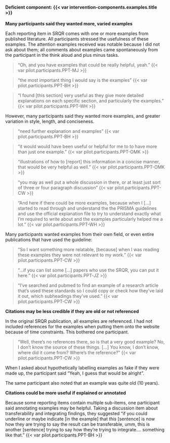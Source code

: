 #### Deficient component: {{< var intervention-components.examples.title >}}

**Many participants said they wanted more, varied examples**

Each reporting item in SRQR comes with one or more examples from published literature. All participants stressed the usefulness of these examples. The attention examples received was notable because I did not ask about them; all comments about examples came spontaneously from the participant in the think aloud and plus minus tasks. 

> "Oh, and you have examples that could be really helpful, yeah." {{< var pilot.participants.PPT-MJ >}}

> "the most important thing I would say is the examples" {{< var pilot.participants.PPT-BH >}}

> "I found [this section] very useful as they give more detailed explanations on each specific section, and particularly the examples." {{< var pilot.participants.PPT-WH >}}

However, many participants said they wanted more examples, and greater variation in style, length, and conciseness.

> "need further explanation and examples" {{< var pilot.participants.PPT-BH >}}

> "it would would have been useful or helpful for me to to have more than just one example." {{< var pilot.participants.PPT-OMK >}}

> "illustrations of how to [report] this information in a concise manner, that would be very helpful as well." {{< var pilot.participants.PPT-OMK >}}

> "you may as well put a whole discussion in there, or at least just sort of three or four paragraph discussion" {{< var pilot.participants.PPT-CW >}}

> "And here if there could be more examples, because when I [...] started to read through and understand the the PRISMA guidelines and use the official explanation file to try to understand exactly what I'm required to write about and the examples particularly helped me a lot." {{< var pilot.participants.PPT-WH >}}

Many participants wanted examples from their own field, or even entire publications that have used the guideline:

> "So I want something more relatable, [because] when I was reading these examples they were not relevant to my work." {{< var pilot.participants.PPT-CW >}}

> "...if you can list some [...] papers who use the SRQR, you can put it here." {{< var pilot.participants.PPT-JZ >}}

> "I've searched and pubmed to find an example of a research article that's used these standards so I could copy or check how they've laid it out, which subheadings they've used." {{< var pilot.participants.PPT-CW >}}

**Citations may be less credible if they are old or not referenced**

In the original SRQR publication, all examples are referenced. I had not included references for the examples when putting them onto the website because of time constraints. This bothered one participant.

> "Well, there's no references there, so is that a very good example? No, I don't know the source of these things. [...] You know, I don't know, where did it come from? Where's the reference?" {{< var pilot.participants.PPT-CW >}}

When I asked about hypothetically labelling examples as fake if they were made up, the participant said "Yeah, I guess that would be alright". 

The same participant also noted that an example was quite old (10 years). 

**Citations could be more useful if explained or annotated**

Because some reporting items contain multiple sub-items, one participant said annotating examples may be helpful. Taking a discussion item about transferability and integrating findings, they suggested "if you could underline or maybe indicate [in the example] that _this_ [sentence] is now how they are trying to say the result can be transferable, umm, this is another [sentence] trying to say how they're trying to integrate.... something like that." {{< var pilot.participants.PPT-BH >}}

